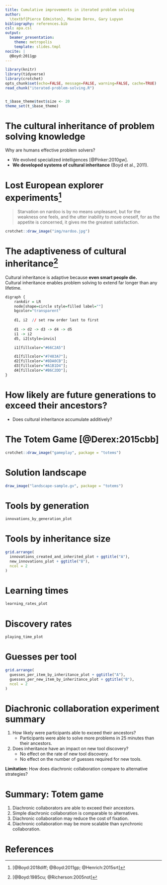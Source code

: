 ```yaml
---
title: Cumulative improvements in iterated problem solving
author: 
  \textbf{Pierce Edmiston}, Maxime Derex, Gary Lupyan
bibliography: references.bib
csl: apa.csl
output:
  beamer_presentation:
    theme: metropolis
    template: slides.tmpl
nocite: |
  @Boyd:2011gp
---
```

```r
library(knitr)
library(tidyverse)
library(crotchet)
opts_chunk$set(echo=FALSE, message=FALSE, warning=FALSE, cache=TRUE)
read_chunk("iterated-problem-solving.R")
```
```r
```
```r
t_$base_theme$text$size <- 20
theme_set(t_$base_theme)
```

# The cultural inheritance of problem solving knowledge

Why are humans effective problem solvers?

- We evolved specialized intelligences [@Pinker:2010gw].
- **We developed systems of cultural inheritance** (Boyd et al., 2011).

<!--
It seems relatively uncontroverial to say that humans are effective problem
solvers, but it is worth considering what the evidence actually is, that we are
good at problem solving. One way to think about it, from an evolutionary
perspective, is that our species, and no other, has been able to solve the
problems necessary for survival in nearly every terrestrial environment on the
planet. No other single species comes close. So what are the explanations for
why humans are so good at problem solving?

One answer to this question is that we evolved specialized intelligences.
On this view, we are effective problem solvers because our brains evolved
so that individuals could be smart and solve problems on their own.

An alternative view is that we owe our success in problem solving in large
part to our systems of cultural inheritance. On this view, it's not our
ability to solve problems as individuals that is all that impressive.
Instead, it's our ability to copy other people that makes us adaptive
problem solvers. Humans may be smart, but cultures are smarter.
-->

# Lost European explorer experiments[^lostexplorer]

> Starvation on nardoo is by no means unpleasant, but for the weakness one
  feels, and the utter inability to move oneself, for as the appetite is
  concerned, it gives me the greatest satisfaction.

```r
crotchet::draw_image("img/nardoo.jpg")
```

[^lostexplorer]: [@Boyd:2018diff; @Boyd:2011gp; @Henrich:2015srt]

<!--
A favorite source of evidence for why cultures are more adaptive than
individuals comes from what Rob Boyd has termed the Lost European explorer
experiments. This is where a group of intelligent and well-equipped
adventurers somehow gets stranded in a foreign land, and the test is whether
they can survive off the land long enough to make it back home. The irony of
these experiments is that the explorers often die right alongside indigenous
populations who have somehow figured out how to thrive in the same
environment.

An example of this is the Burke and Wills expedition across Australia. As they
ventured across inland Australia they were running out of supplies, but they
ran into a group of Aborigines that was surviving off the land just fine. They
saw that these Aborigines survived largely by eating an acquatic fern called
nardoo, pictured here. The Aborigines prepared this plant by mashing it into
a paste and forming it into little cakes. But all the explorers saw was that
the Aborigines were eating a lot of nardoo, and so they assumed it wasn't
harmful. It turns out that the food preparation process removed toxins from
the nardoo, and when eaten unprepared, it caused a form of thamine deficiency
that ultimately lead to their deaths.

Here is a passage from Wills diary shortly before he died, describing how
odd it was to die of starvation with a full belly.

> Starvation on nardoo is by no means unpleasant, but for the weakness one
  feels, and the utter inability to move oneself, for as the appetite is
  concerned, it gives me the greatest satisfaction.

The Lost European explorer experiments demonstrate that cultures seem to be
better at solving the problems necessary for survival than any individual
plopped down in the same environmental conditions.
-->

# The adaptiveness of cultural inheritance[^br]

Cultural inheritance is adaptive because **even smart people die.**  
Cultural inheritance enables problem solving to extend far longer than any lifetime.  

```r
digraph {
    rankdir = LR
    node[shape=circle style=filled label=""]
    bgcolor="transparent"
    
    d1, i2  // set row order last to first
    
    d1 -> d2 -> d3 -> d4 -> d5
    i1 -> i2
    d5, i2[style=invis]

    i1[fillcolor="#66C2A5"]

    d1[fillcolor="#7483A7"];
    d2[fillcolor="#8DA0CB"];
    d3[fillcolor="#A1B1D4"];
    d4[fillcolor="#B6C2DD"];
}
```

[^br]: [@Boyd:1985cu; @Richerson:2005not]

<!--
Why is cultural inheritance adaptive? Why is it more beneficial to be able to
copy someone else than it is to be able to solve problems as individuals?

One of the basic arguments given for why cultural inheritance is adaptive is
that even smart people die.

If you cannot copy, you can only accomplish so much on your own in a single
lifetime, no matter how smart you are. If you can copy, you can instead spend
your life improving what other people invented.

What this means is that problem solving can extend far longer than any single
lifetime. Eventually, cultures can solve problems that individuals cannot.
-->

# How likely are future generations to exceed their ancestors?

- Does cultural inheritance accumulate additively?

# The Totem Game [@Derex:2015cbb]

```r
crotchet::draw_image("gameplay", package = "totems")
```

# Solution landscape

```r
draw_image("landscape-sample.gv", package = "totems")
```

# Tools by generation

```r
innovations_by_generation_plot
```

# Tools by inheritance size

```r
grid.arrange(
  innovations_created_and_inherited_plot + ggtitle("A"),
  new_innovations_plot + ggtitle("B"),
  ncol = 2
)
```

# Learning times

```r
learning_rates_plot
```

# Discovery rates

```r
playing_time_plot
```

# Guesses per tool

```r
grid.arrange(
  guesses_per_item_by_inheritance_plot + ggtitle("A"),
  guesses_per_new_item_by_inheritance_plot + ggtitle("B"),
  ncol = 2
)
```

# Diachronic collaboration experiment summary

1. How likely were participants able to exceed their ancestors?
    - Participants were able to solve more problems in 25 minutes than their ancestors.
2. Does inheritance have an impact on new tool discovery?
    - No effect on the rate of new tool discovery.
    - No effect on the number of guesses required for new tools.

**Limitation:** How does diachronic collaboration compare to alternative strategies?


# Summary: Totem game

1. Diachronic collaborators are able to exceed their ancestors.
2. Simple diachronic collaboration is comparable to alternatives.
3. Diachronic collaboration may reduce the cost of fixation.
4. Diachronic collaboration may be more scalable than synchronic
   collaboration.

# References {.allowframebreaks}

\setlength{\parindent}{-0.2in}
\setlength{\leftskip}{0.25in}
\noindent
\footnotesize
